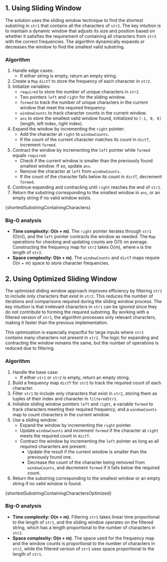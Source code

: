 


## 1. Using Sliding Window

The solution uses the sliding window technique to find the shortest substring in `str1` that contains all the characters of `str2`. The key intuition is to maintain a dynamic window that adjusts its size and position based on whether it satisfies the requirement of containing all characters from `str2` with the correct frequencies. The algorithm dynamically expands or decreases the window to find the smallest valid substring.

### Algorithm

1. Handle edge cases:
   - If either string is empty, return an empty string.
2. Create a `Map` `dictT` to store the frequency of each character in `str2`.
3. Initialize variables:
   - `required` to store the number of unique characters in `str2`.
   - Two pointers `left` and `right` for the sliding window.
   - `formed` to track the number of unique characters in the current window that meet the required frequency.
   - `windowCounts` to track character counts in the current window.
   - `ans` to store the smallest valid window found, initialized to `[-1, 0, 0]` (length, left index, right index).
4. Expand the window by incrementing the `right` pointer:
   - Add the character at `right` to `windowCounts`.
   - If the count of the current character matches its count in `dictT`, increment `formed`.
5. Contract the window by incrementing the `left` pointer while `formed` equals `required`:
   - Check if the current window is smaller than the previously found smallest window. If so, update `ans`.
   - Remove the character at `left` from `windowCounts`.
   - If the count of the character falls below its count in `dictT`, decrement `formed`.
6. Continue expanding and contracting until `right` reaches the end of `str1`.
7. Return the substring corresponding to the smallest window in `ans`, or an empty string if no valid window exists.

<MDXCodeBlock>{shortestSubstringContainingCharacters}</MDXCodeBlock>

### Big-O analysis

- **Time complexity: O(n + m)**. The `right` pointer iterates through `str1` (O(n)), and the `left` pointer contracts the window as needed. The `Map` operations for checking and updating counts are O(1) on average. Constructing the frequency map for `str2` takes O(m), where `m` is the length of `str2`.
- **Space complexity: O(n + m)**. The `windowCounts` and `dictT` maps require O(n + m) space to store character frequencies.

## 2. Using Optimized Sliding Window

The optimized sliding window approach improves efficiency by filtering `str1` to include only characters that exist in `str2`. This reduces the number of iterations and comparisons required during the sliding window process. The key intuition is that irrelevant characters in `str1` can be ignored since they do not contribute to forming the required substring. By working with a filtered version of `str1`, the algorithm processes only relevant characters, making it faster than the previous implementation.

This optimization is especially impactful for large inputs where `str1` contains many characters not present in `str2`. The logic for expanding and contracting the window remains the same, but the number of operations is reduced due to filtering.

### Algorithm

1. Handle the base case:
   - If either `str1` or `str2` is empty, return an empty string.
2. Build a frequency map `dictT` for `str2` to track the required count of each character.
3. Filter `str1` to include only characters that exist in `str2`, storing them as tuples of their index and character in `filteredStr1`.
4. Initialize sliding window pointers `left` and `right`, a variable `formed` to track characters meeting their required frequency, and a `windowCounts` map to count characters in the current window.
5. Use a sliding window:
   - Expand the window by incrementing the `right` pointer.
   - Update `windowCounts` and increment `formed` if the character at `right` meets the required count in `dictT`.
   - Contract the window by incrementing the `left` pointer as long as all required characters are present:
     - Update the result if the current window is smaller than the previously found one.
     - Decrease the count of the character being removed from `windowCounts`, and decrement `formed` if it falls below the required count.
6. Return the substring corresponding to the smallest window or an empty string if no valid window is found.

<MDXCodeBlock>{shortestSubstringContainingCharactersOptimized}</MDXCodeBlock>

### Big-O analysis

- **Time complexity: O(n + m)**. Filtering `str1` takes linear time proportional to the length of `str1`, and the sliding window operates on the filtered string, which has a length proportional to the number of characters in `str2`.
- **Space complexity: O(n + m)**. The space used for the frequency map and the window counts is proportional to the number of characters in `str2`, while the filtered version of `str1` uses space proportional to the length of `str1`.
